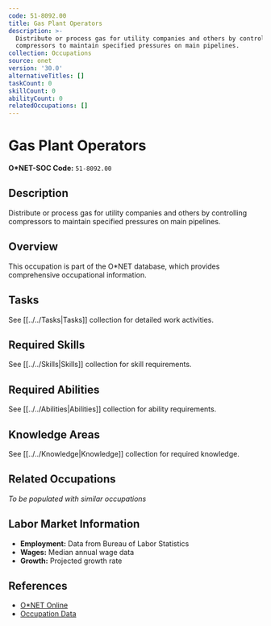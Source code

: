 ```yaml
---
code: 51-8092.00
title: Gas Plant Operators
description: >-
  Distribute or process gas for utility companies and others by controlling
  compressors to maintain specified pressures on main pipelines.
collection: Occupations
source: onet
version: '30.0'
alternativeTitles: []
taskCount: 0
skillCount: 0
abilityCount: 0
relatedOccupations: []
---
```

# Gas Plant Operators

**O*NET-SOC Code:** `51-8092.00`

## Description

Distribute or process gas for utility companies and others by controlling compressors to maintain specified pressures on main pipelines.

## Overview

This occupation is part of the O*NET database, which provides comprehensive occupational information.

## Tasks

See [[../../Tasks|Tasks]] collection for detailed work activities.

## Required Skills

See [[../../Skills|Skills]] collection for skill requirements.

## Required Abilities

See [[../../Abilities|Abilities]] collection for ability requirements.

## Knowledge Areas

See [[../../Knowledge|Knowledge]] collection for required knowledge.

## Related Occupations

*To be populated with similar occupations*

## Labor Market Information

- **Employment:** Data from Bureau of Labor Statistics
- **Wages:** Median annual wage data
- **Growth:** Projected growth rate

## References

- [O*NET Online](https://www.onetonline.org/link/summary/51-8092.00)
- [Occupation Data](https://www.onetcenter.org/)
